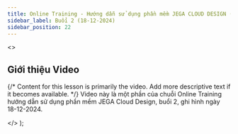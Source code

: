 ```yaml
---
title: Online Training - Hướng dẫn sử dụng phần mềm JEGA CLOUD DESIGN (Buổi 2 - 18-12-2024)
sidebar_label: Buổi 2 (18-12-2024)
sidebar_position: 22
---
```



  <>
    <h2>Giới thiệu Video</h2>
    <p>
      {/* Content for this lesson is primarily the video. Add more descriptive text if it becomes available. */}
      Video này là một phần của chuỗi Online Training hướng dẫn sử dụng phần mềm JEGA Cloud Design, buổi 2, ghi hình ngày 18-12-2024.
    </p>
  </>
);


<VideoWithTimestamps
  youtubeId="2Hx4XNWHDKo"
  videoPlayerTitle="Online Training - Hướng dẫn sử dụng phần mềm JEGA CLOUD DESIGN (Buổi 2 - 18-12-2024)"
  introContent={introContentOtJcd22}
  timestamps={timestampsDataOtJcd22}
/>

